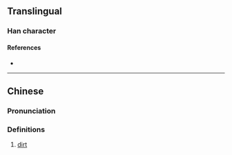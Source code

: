 {{character info}}
==Translingual==

===Han character===
{{Han char|rn=85|rad=水|as=07|sn=10|four=37132|canj=ESIP|ids=⿰氵忍}}

====References====
* {{Han ref|kx=0626.170|dkj=17532|dj=1028.040|hdz=31636.070|uh=6D8A|ud=28042|bh=AF47|bd=44871}}

----

==Chinese==
{{zh-forms}}

===Pronunciation===
{{zh-pron
|m=niǎn
|c=nin5
|mn=jím/lián
|mc=y
|oc=y
|ma=
|cat=n
}}

===Definitions===
{{zh-hanzi}}

# [[dirt]]